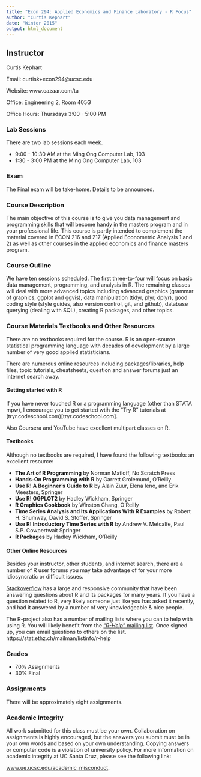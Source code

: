 ```yaml
---
title: "Econ 294: Applied Economics and Finance Laboratory - R Focus"
author: "Curtis Kephart"
date: "Winter 2015"
output: html_document
---
```



## Instructor

Curtis Kephart

Email: curtisk+econ294@ucsc.edu

Website: www.cazaar.com/ta

Office: Engineering 2, Room 405G

Office Hours: Thursdays 3:00 - 5:00 PM


### Lab Sessions

There are two lab sessions each week. 

- 9:00 - 10:30 AM at the Ming Ong Computer Lab, 103
- 1:30 -  3:00 PM at the Ming Ong Computer Lab, 103



### Exam 

The Final exam will be take-home. Details to be announced. 

### Course Description 

The main objective of this course is to give you data management and programming
skills that will become handy in the masters program and in your professional life. This
course is partly intended to complement the material covered in ECON 216 and 217
(Applied Econometric Analysis 1 and 2) as well as other courses in the applied economics and finance masters program.

### Course Outline

We have ten sessions scheduled. The first three-to-four will focus on basic data management, programming, and analysis in R. The remaining classes will deal with more advanced topics including advanced graphics (grammar of graphics, ggplot and ggvis), data manipulation (tidyr, plyr, dplyr), good coding style (style guides, also version control, git, and github), database querying (dealing with SQL), creating R packages, and other topics. 

### Course Materials Textbooks and Other Resources 

There are no textbooks required for the course. 
R is an open-source statistical programming language with decades of development by a large number of very good applied statisticians.

There are numerous online resources including packages/libraries, help files, topic tutorials, cheatsheets, question and answer forums just an internet search away. 


#### Getting started with R

If you have never touched R or a programming language (other than STATA mpw), I encourage you to get started wtih the "Try R" tutorials at (tryr.codeschool.com)[tryr.codeschool.com]. 

Also Coursera and YouTube have excellent multipart classes on R. 


#### Textbooks

Although no textbooks are required, I have found the following textbooks an excellent resource: 

- **The Art of R Programming** by Norman Matloff, No Scratch Press
- **Hands-On Programming with R** by Garrett Grolemund, O'Reilly
- **Use R! A Beginner’s Guide to R** by Alain Zuur, Elena Ieno, and Erik Meesters, Springer
- **Use R! GGPLOT2** by Hadley Wickham, Springer
- **R Graphics Cookbook** by Winston Chang, O'Reilly
- **Time Series Analysis and Its Applications With R Examples** by Robert H. Shumway, David S. Stoffer, Springer
- **Use R! Introductory Time Series with R** by Andrew V. Metcalfe, Paul S.P. Cowpertwait Springer
- **R Packages** by Hadley Wickham, O'Reilly

#### Other Online Resources

Besides your instructor, other students, and internet search, there are a number of R user forums you may take advantage of for your more idiosyncratic or difficult issues. 

[Stackoverflow](http://stackoverflow.com/questions/tagged/r) has a large and responsive community that have been answering questions about R and its packages for many years. If you have a question related to R, very likely someone just like you has asked it recently, and had it answered by a number of very knowledgeable  & nice people. 

The R-project also has a number of mailing lists where you can to help with using R. You will likely benefit from the ["*R-Help*" mailing list](https://stat.ethz.ch/mailman/listinfo/r-help). Once signed up, you can email questions to others on the list. https://stat.ethz.ch/mailman/listinfo/r-help


### Grades

- 70% Assignments
- 30% Final 


### Assignments

There will be approximately eight assignments. 

### Academic Integrity

All work submitted for this class must be your own. Collaboration on assignments is
highly encouraged, but the answers you submit must be in your own words and based on
your own understanding. Copying answers or computer code is a violation of university
policy. For more information on academic integrity at UC Santa Cruz, please see the
following link:

[www.ue.ucsc.edu/academic_misconduct](https://www.ue.ucsc.edu/academic_misconduct).










